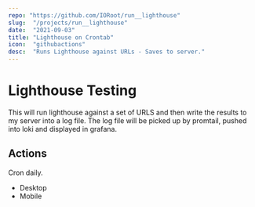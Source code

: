 ```yaml
---
repo: "https://github.com/IORoot/run__lighthouse"
slug:  "/projects/run__lighthouse"
date:  "2021-09-03"
title: "Lighthouse on Crontab"
icon:  "githubactions"
desc:  "Runs Lighthouse against URLs - Saves to server."
---
```

# Lighthouse Testing

This will run lighthouse against a set of URLS and then write the results to my server into a log file.
The log file will be picked up by promtail, pushed into loki and displayed in grafana.

## Actions
Cron daily.

- Desktop
- Mobile